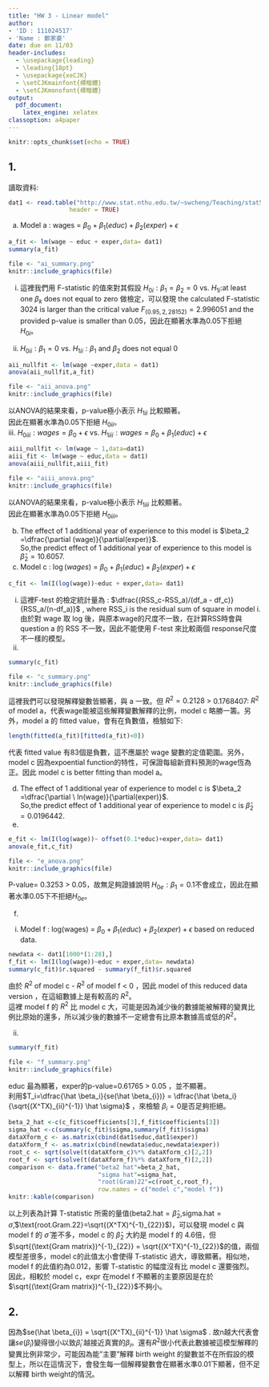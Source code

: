 ---
title: "HW 3 - Linear model"
author: 
- 'ID : 111024517'
- 'Name : 鄭家豪'
date: due on 11/03
header-includes:
  - \usepackage{leading}
  - \leading{18pt}
  - \usepackage{xeCJK}
  - \setCJKmainfont{標楷體}
  - \setCJKmonofont{標楷體}
output:
  pdf_document:
    latex_engine: xelatex
classoption: a4paper
---

```{r setup, include=FALSE}
knitr::opts_chunk$set(echo = TRUE)
```

## 1.  

讀取資料:  
```{r}
dat1 <- read.table("http://www.stat.nthu.edu.tw/~swcheng/Teaching/stat5410/data/uswagesall.txt",
                 header = TRUE)
```
 (a)
 Model a : wages = $\beta_0+\beta_1(educ)+\beta_2(exper)+\epsilon$
```{r results='hide'}
a_fit <- lm(wage ~ educ + exper,data= dat1)
summary(a_fit)
```
```{r echo=FALSE}
file <- "ai_summary.png"
knitr::include_graphics(file)
```

 i. 這裡我們用 F-statistic 的值來對其假設 $H_{0i}:\beta_1=\beta_2=0$ vs. $H_{1i}:$at least one $\beta_k$ does not equal to zero 做檢定，可以發現 the calculated F-statistic 3024 is larger than the critical value $F_{(0.95,2,28152)}=2.996051$ and the provided p-value is smaller than 0.05，因此在顯著水準為0.05下拒絕 $H_{0i}$。
  
\newpage
 ii. $H_{0ii}:\beta_1=0$ vs. $H_{1ii}:\beta_1$ and $\beta_2$ does not equal 0
```{r eval=FALSE, include=TRUE}
aii_nullfit <- lm(wage ~exper,data = dat1)
anova(aii_nullfit,a_fit)
```
```{r echo=FALSE}
file <- "aii_anova.png"
knitr::include_graphics(file)
```

以ANOVA的結果來看，p-value極小表示 $H_{1ii}$ 比較顯著。  
因此在顯著水準為0.05下拒絕 $H_{0ii}$。  
 iii. $H_{0iii}:wages =\beta_0+\epsilon$ vs. $H_{1iii}:wages =\beta_0+\beta_1(educ)+\epsilon$  
```{r eval=FALSE, include=TRUE}
aiii_nullfit <- lm(wage ~ 1,data=dat1)
aiii_fit <- lm(wage ~ educ,data = dat1)
anova(aiii_nullfit,aiii_fit)
```
```{r echo=FALSE}
file <- "aiii_anova.png"
knitr::include_graphics(file)
```
   
以ANOVA的結果來看，p-value極小表示 $H_{1iii}$ 比較顯著。  
因此在顯著水準為0.05下拒絕 $H_{0iii}$。  

 (b)  
 The effect of 1 additional year of experience to this model is 
 $\beta_2 =\dfrac{\partial (wage)}{\partial(exper)}$.  
 So,the predict effect of 1 additional year of experience to this model is $\hat \beta_2 = 10.6057$.  
 (c) Model c : $\log(wages)$ = $\beta_0+\beta_1(educ)+\beta_2(exper)+\epsilon$  
```{r echo=TRUE}
c_fit <- lm(I(log(wage))~educ + exper,data= dat1)
```
 (i)  
 這裡F-test 的檢定統計量為 : $\dfrac{(RSS_c-RSS_a)/(df_a - df_c)}{RSS_a/(n-df_a)}$ , where RSS_i is the residual sum of square in model i. 
 由於對 wage 取 log 後，與原本wage的尺度不一致，在計算RSS時會與 question a 的 RSS 不一致，因此不能使用 F-test 來比較兩個 response尺度不一樣的模型。  
 (ii)  
```{r , eval=F, echo=T}
summary(c_fit)
```
```{r echo=FALSE}
file <- "c_summary.png"
knitr::include_graphics(file)
```
  
這裡我們可以發現解釋變數皆顯著，與 a 一致。但 $R^2=0.2128$ > 0.1768407: $R^2$ of model a，代表wage能被這些解釋變數解釋的比例，model c 略勝一籌。另外，model a 的 fitted value，會有在負數值，檢驗如下:  
```{r}
length(fitted(a_fit)[fitted(a_fit)<0])
```
  
代表 fitted value 有83個是負數，這不應屬於 wage 變數的定值範圍。另外，model c 因為expoential function的特性，可保證每組新資料預測的wage恆為正。因此 model c is better fitting than model a。  

 (d)  
 The effect of 1 additional year of experience to model c is 
 $\beta_2 =\dfrac{\partial \ ln(wage)}{\partial(exper)}$.  
 So,the predict effect of 1 additional year of experience to model c is $\hat \beta_2 = 0.0196442$.  
 (e)  
```{r , eval=F, echo=T}
e_fit <- lm(I(log(wage))~ offset(0.1*educ)+exper,data= dat1)
anova(e_fit,c_fit)
```
```{r echo=FALSE}
file <- "e_anova.png"
knitr::include_graphics(file)
```
  
 P-value= 0.3253 > 0.05，故無足夠證據說明 $H_{0e}:\beta_1 = 0.1$不會成立，因此在顯著水準0.05下不拒絕$H_{0e}$。  


 (f)  
 i. Model f : log(wages) = $\beta_0+\beta_1(educ)+\beta_2(exper)+\epsilon$ based on reduced data.
```{r }
newdata <- dat1[1000*(1:28),]
f_fit <- lm(I(log(wage))~educ + exper,data= newdata)
summary(c_fit)$r.squared - summary(f_fit)$r.squared
```
 由於 $R^2$ of model c - $R^2$ of model f < 0 ，因此 model of this reduced data version ，在這組數據上是有較高的 $R^2$。  
 這裡 model f 的 $R^2$ 比 model c 大，可能是因為減少後的數據能被解釋的變異比例比原始的還多，所以減少後的數據不一定總會有比原本數據高或低的$R^2$。  
 
 ii.    
```{r, eval=F, echo=T}
summary(f_fit)
```
```{r echo=FALSE}
file <- "f_summary.png"
knitr::include_graphics(file)
```
  
 educ 最為顯著，exper的p-value=0.61765 > 0.05 ，並不顯著。  
 利用$T_i=\dfrac{\hat \beta_i}{se(\hat \beta_{i})} = \dfrac{\hat \beta_i}{\sqrt{(X^TX)_{ii}^{-1}} \hat \sigma}$ ，來檢驗 $\beta_i = 0$是否足夠拒絕。  

```{r}
beta_2_hat <-c(c_fit$coefficients[3],f_fit$coefficients[3])
sigma_hat <-c(summary(c_fit)$sigma,summary(f_fit)$sigma)
dataXform_c <- as.matrix(cbind(dat1$educ,dat1$exper))
dataXform_f <- as.matrix(cbind(newdata$educ,newdata$exper))
root_c <- sqrt(solve(t(dataXform_c)%*% dataXform_c)[2,2])
root_f <- sqrt(solve(t(dataXform_f)%*% dataXform_f)[2,2])
comparison <- data.frame("beta2 hat"=beta_2_hat,
                         "sigma hat"=sigma_hat,
                         "root(Gram)22"=c(root_c,root_f),
                         row.names = c("model c","model f"))
knitr::kable(comparison)
```
  
 以上列表為計算 T-statistic 所需的量值($\text{beta2.hat} = \hat \beta_2$,$\text{sigma.hat}=\hat \sigma$,$\text{root.Gram.22}=\sqrt{(X^TX)^{-1}_{22}}$)，可以發現 model c 與 model f 的 $\hat \sigma$ 差不多，model c 的 $\hat \beta_2$ 大約是 model f 的 4.6倍，但 $\sqrt{(\text{Gram matrix})^{-1}_{22}} = \sqrt{(X^TX)^{-1}_{22}}$的值，兩個模型差很多，model c的此值太小會使得 T-statistic 過大，導致顯著。相似地，model f 的此值約為0.012，影響 T-statistic 的幅度沒有比 model c 還要強烈。  
 因此，相較於 model c，expr 在model f 不顯著的主要原因是在於 $\sqrt{(\text{Gram matrix})^{-1}_{22}}$不夠小。  
 
## 2.  

因為$se(\hat \beta_{i}) = \sqrt{(X^TX)_{ii}^{-1}} \hat \sigma$ . 故n越大代表會讓$se(\hat \beta_{i})$變得很小以致$\hat \beta_{i}$ 越接近真實的$\beta_{i}$。還有$R^2$很小代表此數據被這模型解釋的變異比例非常少，可能因為能"主要"解釋 birth weight 的變數並不在所假設的模型上，所以在這情況下，會發生每一個解釋變數會在顯著水準0.01下顯著，但不足以解釋 birth weight的情況。
